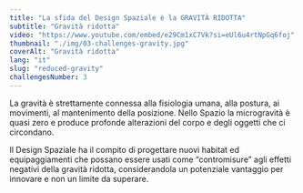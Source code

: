 ```yaml
---
title: "La sfida del Design Spaziale è la GRAVITÀ RIDOTTA"
subtitle: "Gravità ridotta"
video: "https://www.youtube.com/embed/e29Cm1xC7Vk?si=eUl6u4rtNpGq6foj"
thumbnail: "./img/03-challenges-gravity.jpg"
coverAlt: "Gravità ridotta"
lang: "it"
slug: "reduced-gravity"
challengesNumber: 3
---
```


La gravità è strettamente connessa alla fisiologia umana, alla postura, ai movimenti, al mantenimento della posizione. Nello Spazio la microgravità è quasi zero e produce profonde alterazioni del corpo e degli oggetti che ci circondano.

Il Design Spaziale ha il compito di progettare nuovi habitat ed equipaggiamenti che possano essere usati come “contromisure” agli effetti negativi della gravità ridotta, considerandola un potenziale vantaggio per innovare e non un limite da superare.